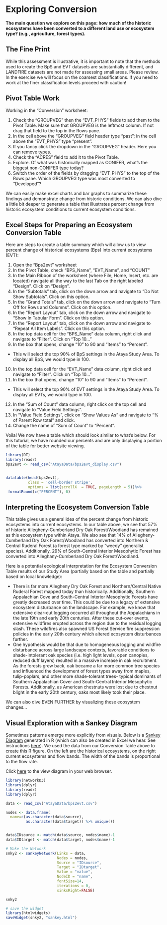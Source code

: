 # Exploring Conversion {#conversion}

**The main question we explore on this page: how much of the historic ecosystems have been converted to a different land use or ecosystem type? (e.g., agriculture, forest types).**  

## The Fine Print
While this assessment is illustrative, it is important to note that the methods used to create the BpS and EVT datasets are substantially different, and LANDFIRE datasets are not made for assessing small areas.  Please review.  In the exercise we will focus on the coarsest classifications.  If you need to work at the finer classification levels proceed with caution!

## Pivot Table Work
Working in the "Conversion" worksheet:

1. Check the "GROUPVEG" then the "EVT_PHYS" fields to add them to the Pivot Table.  Make sure that GROUPVEG is the leftmost column.  If not drag that field to the top in the Rows pane.
2. In the cell above the "GROUPVEG" field header type "past"; in the cell above the "EVT_PHYS" type "present".
3. If you fancy click the dropdown in the "GROUPVEG" header.  Here you can remove types.
4. Check the "ACRES" field to add it to the Pivot Table.
5. Explore.  Of what was historically mapped as CONIFER, what's the biggest non-CONIFER type today?
6. Switch the order of the fields by dragging "EVT_PHYS" to the top of the Rows pane. Which GROUPVEG type was most converted to "Developed"?

We can easily make excel charts and bar graphs to summarize these findings and demonstrate change from historic conditions. We can also dive a little bit deeper to generate a table that illustrates percent change from historic ecosystem conditions to current ecosystem conditions. 

## Excel Steps for Preparing an Ecosystem Conversion Table 
Here are steps to create a table summary which will allow us to view percent change of historical ecosystems (Bps) into current ecosystems (EVT):

1. Open the "Bps2evt" worksheet
2. In the Pivot Table, check "BPS_Name", "EVT_Name", and "COUNT"
3. In the Main Ribbon of the worksheet (where File, Home, Insert, etc. are located) navigate all the way to the last Tab on the right labeled "Design". Click on "Design".
4. In the "Subtotals" tab, click on the down arrow and navigate to "Do Not Show Subtotals". Click on this option. 
5. In the "Grand Totals" tab, click on the down arrow and navigate to "Turn Off for Rows and Columns". Click on this option. 
6. In the "Report Layout" tab, click on the down arrow and navigate to "Show In Tabular Form". Click on this option. 
7. In the "Report Layout" tab, click on the down arrow and navigate to "Repeat All Item Labels". Click on this option. 
8. In the top data cell for the "BPS_Name" data column, right click and navigate to "Filter". Click on "Top 10..."
9. In the box that opens, change "10" to 90 and "Items" to "Percent". 
  * This will select the top 90% of BpS settings in the Ataya Study Area. To display all BpS, we would type in 100. 
10. In the top data cell for the "EVT_Name" data column, right click and navigate to "Filter". Click on "Top 10..."
11. In the box that opens, change "10" to 90 and "Items" to "Percent". 
  * This will select the top 90% of EVT settings in the Ataya Study Area. To display all EVTs, we would type in 100. 
12. In the "Sum of Count" data column, right click on the top cell and navigate to "Value Field Settings". 
13. In "Value Field Settings", click on "Show Values As" and navigate to "% of Parent Row total" and click. 
14. Change the name of "Sum of Count" to "Percent". 

Voila! We now have a table which should look similar to what's below. For this tutorial, we have rounded our percents and are only displaying a portion of the table for better website viewing. 

```r
library(DT)
library(readr)
bps2evt <- read_csv("AtayaData/bps2evt_display.csv")


datatable(head(bps2evt), 
          class = 'cell-border stripe',
          options = list(scrollX  = TRUE, pageLength = 5))%>%
 formatRound(c("PERCENT"), 0) 
```

## Interpreting the Ecosystem Conversion Table
This table gives us a general idea of the percent change from historic ecosystems into current ecosystems. In our table above, we see that 57% of historic Allegheny-Cumberland Dry Oak Forest/Woodland has remained as this ecosystem type within Ataya. We also see that 14% of Allegheny-Cumberland Dry Oak Forest/Woodland has converted into Northern & Central Ruderal Forest (a forest type marked by "weedy" generalist species). Additionally, 29% of South-Central Interior Mesophytic Forest has converted into Alleghany-Cumberland Dry Oak Forest/Woodland.  

Here is a potential ecological interpretation for the Ecosystem Conversion Table results of our Study Area (partially based on the table and partially based on local knowledge):

* There is far more Allegheny Dry Oak Forest and Northern/Central Native Ruderal Forest mapped today than historically. Additionally, Southern Appalachian Cove and South-Central Interior Mesophytic Forests have greatly decreased over time. This could be due to a legacy of extensive ecosystem disturbance on the landscape. For example, we know that extensive clear-cut logging occurred all throughout the Appalachians in the late 19th and early 20th centuries. After these cut-over events, extensive wildfires erupted across the region due to the residual logging slash. These wildfires also spawned US Forest Service fire suppression policies in the early 20th century which altered ecosystem disturbances further. 
* One hypothesis would be that due to homogeneous logging and wildfire disturbance across large landscape contexts, favorable conditions to shade-intolerant oak species (i.e. high light levels, open canopies, reduced duff layers) resulted in a massive increase in oak recruitment. As the forests grew back, oak became a far more common tree species and influenced the development of forest types away from maples, tulip-poplars, and other more shade-tolerant trees- typical dominants of Southern Appalachian Cover and South-Central Interior Mesophytic Forests. Additionally, as American chestnuts were lost due to chestnut blight in the early 20th century, oaks most likely took their place.  

We can also dive EVEN FURTHER by visualizing these ecosystem changes...

## Visual Exploration with a Sankey Diagram 

Sometimes patterns emerge more explicitly from visuals. Below is a [Sankey Diagram](https://en.wikipedia.org/wiki/Sankey_diagram) generated in R (which can also be created in Excel we hear. See instructions [here](https://mychartguide.com/how-to-draw-sankey-diagram-in-excel/)). We used the data from our Conversion Table above to create this R figure. On the left are the historical ecosystems, on the right current ecosystems and flow bands. The width of the bands is proportional to the flow rate. 

Click [here](https://rswaty.github.io/landfireFSC/sankey.html) to the view diagram in your web browser. 

```r

library(networkD3)
library(dplyr)
library(readr)
library(dplyr)

data <- read_csv("AtayaData/bps2evt.csv")

nodes <- data.frame(
  name=c(as.character(data$source), 
         as.character(data$target)) %>% unique())


data$IDsource <- match(data$source, nodes$name)-1 
data$IDtarget <- match(data$target, nodes$name)-1

# Make the Network
snky2 <- sankeyNetwork(Links = data, 
                       Nodes = nodes,
                       Source = "IDsource", 
                       Target = "IDtarget",
                       Value = "value", 
                       NodeID = "name", 
                       fontSize=14,
                       iterations = 0,
                       sinksRight=FALSE)

snky2

# save the widget
library(htmlwidgets)
saveWidget(snky2, "sankey.html")


```

